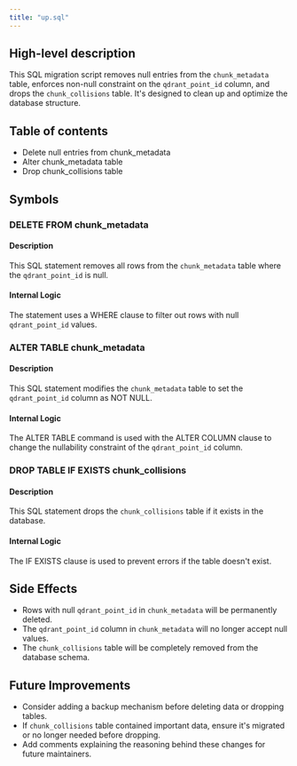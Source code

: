 ```yaml
---
title: "up.sql"
---
```


## High-level description
This SQL migration script removes null entries from the `chunk_metadata` table, enforces non-null constraint on the `qdrant_point_id` column, and drops the `chunk_collisions` table. It's designed to clean up and optimize the database structure.

## Table of contents
- Delete null entries from chunk_metadata
- Alter chunk_metadata table
- Drop chunk_collisions table

## Symbols

### DELETE FROM chunk_metadata
#### Description
This SQL statement removes all rows from the `chunk_metadata` table where the `qdrant_point_id` is null.

#### Internal Logic
The statement uses a WHERE clause to filter out rows with null `qdrant_point_id` values.

### ALTER TABLE chunk_metadata
#### Description
This SQL statement modifies the `chunk_metadata` table to set the `qdrant_point_id` column as NOT NULL.

#### Internal Logic
The ALTER TABLE command is used with the ALTER COLUMN clause to change the nullability constraint of the `qdrant_point_id` column.

### DROP TABLE IF EXISTS chunk_collisions
#### Description
This SQL statement drops the `chunk_collisions` table if it exists in the database.

#### Internal Logic
The IF EXISTS clause is used to prevent errors if the table doesn't exist.

## Side Effects
- Rows with null `qdrant_point_id` in `chunk_metadata` will be permanently deleted.
- The `qdrant_point_id` column in `chunk_metadata` will no longer accept null values.
- The `chunk_collisions` table will be completely removed from the database schema.

## Future Improvements
- Consider adding a backup mechanism before deleting data or dropping tables.
- If `chunk_collisions` table contained important data, ensure it's migrated or no longer needed before dropping.
- Add comments explaining the reasoning behind these changes for future maintainers.